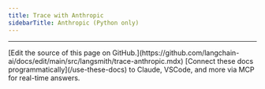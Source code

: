 ```yaml
---
title: Trace with Anthropic
sidebarTitle: Anthropic (Python only)
---
```



<TraceAnthropic/>

---

<Callout icon="pen-to-square" iconType="regular">
    [Edit the source of this page on GitHub.](https://github.com/langchain-ai/docs/edit/main/src/langsmith/trace-anthropic.mdx)
</Callout>
<Tip icon="terminal" iconType="regular">
    [Connect these docs programmatically](/use-these-docs) to Claude, VSCode, and more via MCP for    real-time answers.
</Tip>
